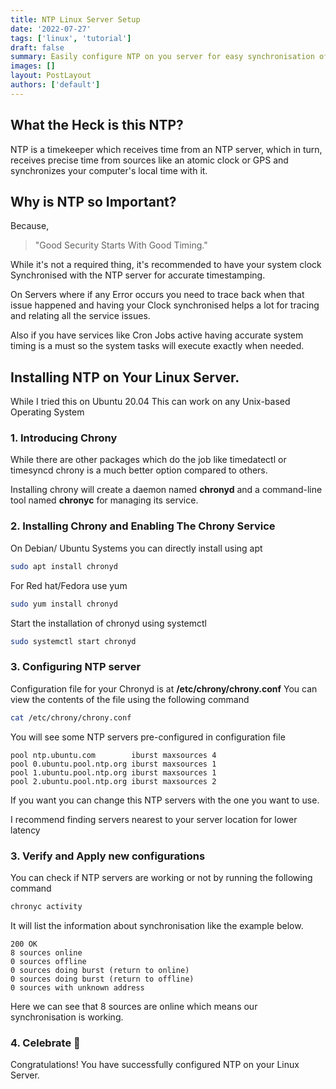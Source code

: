 ```yaml
---
title: NTP Linux Server Setup
date: '2022-07-27'
tags: ['linux', 'tutorial']
draft: false
summary: Easily configure NTP on you server for easy synchronisation of time.
images: []
layout: PostLayout
authors: ['default']
---
```


<TOCInline toc={props.toc} asDisclosure />

## What the Heck is this NTP?

NTP is a timekeeper which receives time from an NTP server, which in turn, receives precise time from sources like an atomic clock or GPS and synchronizes your computer's local time with it.

## Why is NTP so Important?

Because,

> "Good Security Starts With Good Timing."

While it's not a required thing, it's recommended to have your system clock Synchronised with the NTP server for accurate timestamping.

On Servers where if any Error occurs you need to trace back when that issue happened and having your Clock synchronised helps a lot for tracing and relating all the service issues.

Also if you have services like Cron Jobs active having accurate system timing is a must so the system tasks will execute exactly when needed.

## Installing NTP on Your Linux Server.

While I tried this on Ubuntu 20.04 This can work on any Unix-based Operating System

### 1. Introducing Chrony

While there are other packages which do the job like timedatectl or timesyncd chrony is a much better option compared to others.

Installing chrony will create a daemon named **chronyd** and a command-line tool named **chronyc** for managing its service.

### 2. Installing Chrony and Enabling The Chrony Service

On Debian/ Ubuntu Systems you can directly install using apt

```bash
sudo apt install chronyd
```

For Red hat/Fedora use yum

```bash
sudo yum install chronyd
```

Start the installation of chronyd using systemctl

```bash
sudo systemctl start chronyd
```

### 3. Configuring NTP server

Configuration file for your Chronyd is at **/etc/chrony/chrony.conf**
You can view the contents of the file using the following command

```bash
cat /etc/chrony/chrony.conf
```

You will see some NTP servers pre-configured in configuration file

```
pool ntp.ubuntu.com        iburst maxsources 4
pool 0.ubuntu.pool.ntp.org iburst maxsources 1
pool 1.ubuntu.pool.ntp.org iburst maxsources 1
pool 2.ubuntu.pool.ntp.org iburst maxsources 2
```

If you want you can change this NTP servers with the one you want to use.

I recommend finding servers nearest to your server location for lower latency

### 3. Verify and Apply new configurations

You can check if NTP servers are working or not by running the following command

```bash
chronyc activity
```

It will list the information about synchronisation like the example below.

```
200 OK
8 sources online
0 sources offline
0 sources doing burst (return to online)
0 sources doing burst (return to offline)
0 sources with unknown address
```

Here we can see that 8 sources are online which means our synchronisation is working.

### 4. Celebrate 🥳

Congratulations! You have successfully configured NTP on your Linux Server.
